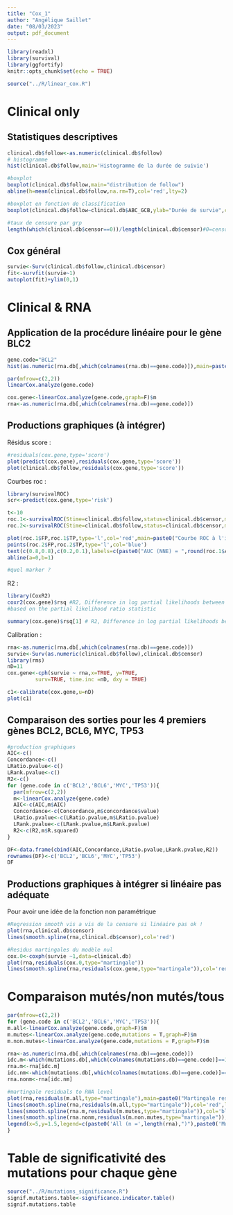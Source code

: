 ```yaml
---
title: "Cox_1"
author: "Angélique Saillet"
date: "08/03/2023"
output: pdf_document
---
```


```r
library(readxl)
library(survival)
library(ggfortify)
knitr::opts_chunk$set(echo = TRUE)
```

```r
source("../R/linear_cox.R")
```

# Clinical only

## Statistiques descriptives 

```r
clinical.db$follow<-as.numeric(clinical.db$follow)
# histogramme
hist(clinical.db$follow,main='Histogramme de la durée de suivie')

#boxplot
boxplot(clinical.db$follow,main="distribution de follow")
abline(h=mean(clinical.db$follow,na.rm=T),col='red',lty=2)

#boxplot en fonction de classification 
boxplot(clinical.db$follow~clinical.db$ABC_GCB,ylab="Durée de survie",col=c(3,4),main="boxplot de follow en fonction de ABC_GCB")#Données globales(i.e données non censurées et censurées)

#taux de censure par grp
length(which(clinical.db$censor==0))/length(clinical.db$censor)#0=censored, 1=no-censored
```

## Cox général 

```r
survie<-Surv(clinical.db$follow,clinical.db$censor)
fit<-survfit(survie~1)
autoplot(fit)+ylim(0,1)
```

# Clinical & RNA

## Application de la procédure linéaire pour le gène BLC2 

```r
gene.code="BCL2"
hist(as.numeric(rna.db[,which(colnames(rna.db)==gene.code)]),main=paste0("expression de ",gene.code," en log2"))
```

```r
par(mfrow=c(2,2))
linearCox.analyze(gene.code)
```

```r
cox.gene<-linearCox.analyze(gene.code,graph=F)$m
rna<-as.numeric(rna.db[,which(colnames(rna.db)==gene.code)])
```

## Productions graphiques (à intégrer)

Résidus score : 

```r
#residuals(cox.gene,type='score')
plot(predict(cox.gene),residuals(cox.gene,type='score'))
plot(clinical.db$follow,residuals(cox.gene,type='score'))
```


Courbes roc : 

```r
library(survivalROC)
scr<-predict(cox.gene,type='risk')

t<-10
roc.1<-survivalROC(Stime=clinical.db$follow,status=clinical.db$censor,marker=scr,predict.time=t,span=0.05)
roc.2<-survivalROC(Stime=clinical.db$follow,status=clinical.db$censor,marker=scr,predict.time=t,method="KM")

plot(roc.1$FP,roc.1$TP,type='l',col='red',main=paste0("Courbe ROC à l'instant t = ",t),ylab="TP",xlab="FP")
points(roc.2$FP,roc.2$TP,type='l',col='blue')
text(c(0.8,0.8),c(0.2,0.1),labels=c(paste0("AUC (NNE) = ",round(roc.1$AUC,3)),paste0("AUC (KM) = ",round(roc.2$AUC,3))),col=c('red','blue'))
abline(a=0,b=1)

#quel marker ? 
```


R2 : 

```r
library(CoxR2)
coxr2(cox.gene)$rsq #R2, Difference in log partial likelihoods between the fitted model and the null model with no regressors is divided by the number of uncensored events
#based on the partial likelihood ratio statistic

summary(cox.gene)$rsq[1] # R2, Difference in log partial likelihoods between the fitted model and the null model with no regressors is divided by the number of total observation (Nagelkirke)
```

Calibration : 

```r
rna<-as.numeric(rna.db[,which(colnames(rna.db)==gene.code)])
survie<-Surv(as.numeric(clinical.db$follow),clinical.db$censor)
library(rms)
nD=11
cox.gene<-cph(survie ~ rna,x=TRUE, y=TRUE, 
         surv=TRUE, time.inc =nD, dxy = TRUE)

c1<-calibrate(cox.gene,u=nD)
plot(c1)
```


## Comparaison des sorties pour les 4 premiers gènes BCL2, BCL6, MYC, TP53

```r
#production graphiques
AIC<-c()
Concordance<-c()
LRatio.pvalue<-c()
LRank.pvalue<-c()
R2<-c()
for (gene.code in c('BCL2','BCL6','MYC','TP53')){
  par(mfrow=c(2,2))
  m<-linearCox.analyze(gene.code)
  AIC<-c(AIC,m$AIC)
  Concordance<-c(Concordance,m$concordance$value)
  LRatio.pvalue<-c(LRatio.pvalue,m$LRatio.pvalue)
  LRank.pvalue<-c(LRank.pvalue,m$LRank.pvalue)
  R2<-c(R2,m$R.squared)
}

DF<-data.frame(cbind(AIC,Concordance,LRatio.pvalue,LRank.pvalue,R2))
rownames(DF)<-c('BCL2','BCL6','MYC','TP53')
DF
```


## Productions graphiques à intégrer si linéaire pas adéquate 

Pour avoir une idée de la fonction non paramétrique 

```r
#Regression smooth vis a vis de la censure si linéaire pas ok ! 
plot(rna,clinical.db$censor)
lines(smooth.spline(rna,clinical.db$censor),col='red')

#Residus martingales du modèle nul 
cox.0<-coxph(survie ~1,data=clinical.db)
plot(rna,residuals(cox.0,type="martingale"))
lines(smooth.spline(rna,residuals(cox.gene,type="martingale")),col='red')
```


# Comparaison mutés/non mutés/tous

```r
par(mfrow=c(2,2))
for (gene.code in c('BCL2','BCL6','MYC','TP53')){
m.all<-linearCox.analyze(gene.code,graph=F)$m
m.mutes<-linearCox.analyze(gene.code,mutations = T,graph=F)$m
m.non.mutes<-linearCox.analyze(gene.code,mutations = F,graph=F)$m

rna<-as.numeric(rna.db[,which(colnames(rna.db)==gene.code)])
idc.m<-which(mutations.db[,which(colnames(mutations.db)==gene.code)]==1)
rna.m<-rna[idc.m]
idc.nm<-which(mutations.db[,which(colnames(mutations.db)==gene.code)]==0)
rna.nonm<-rna[idc.nm]

#martingale residuals to RNA level
plot(rna,residuals(m.all,type="martingale"),main=paste0("Martingale residuals according to RNA level of ",gene.code),ylab="martingale residuals",col='white',ylim=c(-1.5,1.5))
lines(smooth.spline(rna,residuals(m.all,type="martingale")),col='red',lwd=2.5)
lines(smooth.spline(rna.m,residuals(m.mutes,type="martingale")),col='blue',lwd=2.5)
lines(smooth.spline(rna.nonm,residuals(m.non.mutes,type="martingale")),col='green',lwd=2.5)
legend(x=5,y=1.5,legend=c(paste0('All (n =',length(rna),")"),paste0('Mutés (n = ',length(rna.m)," = ",round((length(rna.m)/length(rna))*100,1),'%)'),paste0('Non mutés (n = ',length(rna.nonm)," = ",round((length(rna.nonm)/length(rna))*100,1),'%)')),lty=c(1,1,1),col=c('red','blue','green'))
}
```
 
 
# Table de significativité des mutations pour chaque gène

```r
source("../R/mutations_significance.R")
signif.mutations.table<-significance.indicator.table()
signif.mutations.table
```
 
 